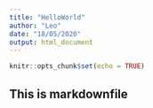 ```yaml
---
title: "HelloWorld"
author: "Leo"
date: "18/05/2020"
output: html_document
---
```


```r
knitr::opts_chunk$set(echo = TRUE)
```

## This is markdownfile
